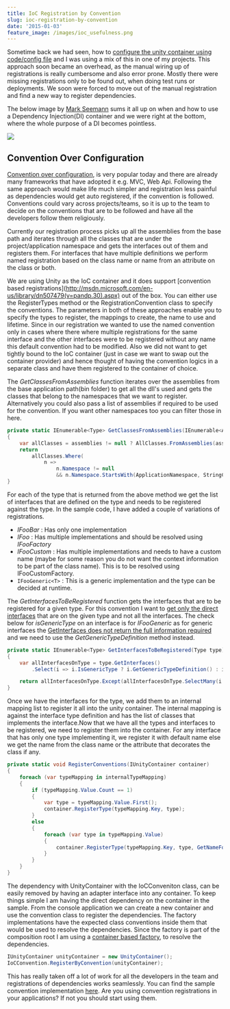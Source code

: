 ```yaml
---
title: IoC Registration by Convention
slug: ioc-registration-by-convention
date: '2015-01-03'
feature_image: /images/ioc_usefulness.png
---
```

Sometime back we had seen, how to [configure the unity container using code/config file](/blog/configuring-unity-container-comparing-code-and-xml-configuration-side-by-side/) and I was using a mix of this in one of my projects. This approach soon became an overhead, as the manual wiring up of registrations is really cumbersome and also error prone. Mostly there were missing registrations only to be found out, when doing test runs or deployments. We soon were forced to move out of the manual registration and find a new way to register dependencies.

The below image by [Mark Seemann](https://twitter.com/ploeh) sums it all up on when and how to use a Dependency Injection(DI) container and we were right at the bottom, where the whole purpose of a DI becomes pointless.

[![](/images/ioc_usefulness.png)](http://bit.ly/1zLiq6p)

## Convention Over Configuration

[Convention over configuration](http://en.wikipedia.org/wiki/Convention_over_configuration), is very popular today and there are already many frameworks that have adopted it e.g. MVC, Web Api. Following the same approach would make life much simpler and registration less painful as dependencies would get auto registered, if the convention is followed. Conventions could vary across projects/teams, so it is up to the team to decide on the conventions that are to be followed and have all the developers follow them religiously.

Currently our registration process picks up all the assemblies from the base path and iterates through all the classes that are under the project/application namespace and gets the interfaces out of them and registers them. For interfaces that have multiple definitions we perform named registration based on the class name or name from an attribute on the class or both.

We are using Unity as the IoC container and it does support \[convention based registrations\](http://msdn.microsoft.com/en-us/library/dn507479(v=pandp.30).aspx) out of the box. You can either use the RegisterTypes method or the RegistrationConvention class to specify the conventions. The parameters in both of these approaches enable you to specify the types to register, the mappings to create, the name to use and lifetime. Since in our registration we wanted to use the named convention only in cases where there where multiple registrations for the same interface and the other interfaces were to be registered without any name this default convention had to be modified. Also we did not want to get tightly bound to the IoC container (just in case we want to swap out the container provider) and hence thought of having the convention logics in a separate class and have them registered to the container of choice.

The _GetClassesFromAssemblies_ function iterates over the assemblies from the base application path(bin folder) to get all the dll's used and gets the classes that belong to the namespaces that we want to register. Alternatively you could also pass a list of assemblies if required to be used for the convention. If you want other namespaces too you can filter those in here.

```csharp
private static IEnumerable<Type> GetClassesFromAssemblies(IEnumerable<Assembly> assemblies = null)
{
    var allClasses = assemblies != null ? AllClasses.FromAssemblies(assemblies) : AllClasses.FromAssembliesInBasePath();
    return
        allClasses.Where(
            n =>
                n.Namespace != null
                && n.Namespace.StartsWith(ApplicationNamespace, StringComparison.InvariantCultureIgnoreCase));
}

```

For each of the type that is returned from the above method we get the list of interfaces that are defined on the type and needs to be registered against the type. In the sample code, I have added a couple of variations of registrations.

-   _IFooBar_ : Has only one implementation
-   _IFoo_ : Has multiple implementations and should be resolved using _IFooFactory_
-   _IFooCustom_ : Has multiple implementations and needs to have a custom name (maybe for some reason you do not want the context information to be part of the class name). This is to be resolved using IFooCustomFactory.
-   `IFooGeneric<T>` : This is a generic implementation and the type can be decided at runtime.

The _GetInterfacesToBeRegistered_ function gets the interfaces that are to be registered for a given type. For this convention I want to [get only the direct interfaces](http://stackoverflow.com/questions/5318685/get-only-direct-interface-instead-of-all) that are on the given type and not all the interfaces. The check below for _isGenericType_ on an interface is for _IFooGeneric_ as for generic interfaces the [GetInterfaces does not return the full information required](http://stackoverflow.com/questions/3117090/getinterfaces-returns-generic-interface-type-with-fullname-null) and we need to use the _GetGenericTypeDefinition_ method instead.

```csharp
private static IEnumerable<Type> GetInterfacesToBeRegistered(Type type)
{
    var allInterfacesOnType = type.GetInterfaces()
        .Select(i => i.IsGenericType ? i.GetGenericTypeDefinition() : i).ToList();

    return allInterfacesOnType.Except(allInterfacesOnType.SelectMany(i => i.GetInterfaces())).ToList();
}

```

Once we have the interfaces for the type, we add them to an internal mapping list to register it all into the unity container. The internal mapping is against the interface type definition and has the list of classes that implements the interface.Now that we have all the types and interfaces to be registered, we need to register them into the container. For any interface that has only one type implementing it, we register it with default name else we get the name from the class name or the attribute that decorates the class if any.

```csharp
private static void RegisterConventions(IUnityContainer container)
{
    foreach (var typeMapping in internalTypeMapping)
    {
        if (typeMapping.Value.Count == 1)
        {
            var type = typeMapping.Value.First();
            container.RegisterType(typeMapping.Key, type);
        }
        else
        {
            foreach (var type in typeMapping.Value)
            {
                container.RegisterType(typeMapping.Key, type, GetNameForRegsitration(type));
            }
        }
    }
}

```

The dependency with UnityContainer with the IoCConveniton class, can be easily removed by having an adapter interface into any container. To keep things simple I am having the direct dependency on the container in the sample. From the console application we can create a new container and use the convention class to register the dependencies. The factory implementations have the expected class conventions inside them that would be used to resolve the dependencies. Since the factory is part of the composition root I am using a [container based factory](http://blog.ploeh.dk/2012/03/15/ImplementinganAbstractFactory/), to resolve the dependencies.

```csharp
IUnityContainer unityContainer = new UnityContainer();
IoCConvention.RegisterByConvention(unityContainer);

```

This has really taken off a lot of work for all the developers in the team and registrations of dependencies works seamlessly. You can find the sample convention implementation [here](https://github.com/rahulpnath/Blog/tree/master/IocConventionRegistration). Are you using convention registrations in your applications? If not you should start using them.
